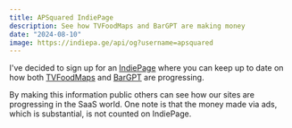 ```yaml
---
title: APSquared IndiePage
description: See how TVFoodMaps and BarGPT are making money
date: "2024-08-10"
image: https://indiepa.ge/api/og?username=apsquared
---
```


I've decided to sign up for an [IndiePage](https://indiepa.ge/apsquared) where you can keep up to date on how both [TVFoodMaps](https://www.tvfoodmaps.com) and [BarGPT](https://www.bargpt.app) are progressing.

By making this information public others can see how our sites are progressing in the SaaS world.  One note is that the money made via ads, which is substantial, is not counted on IndiePage.

